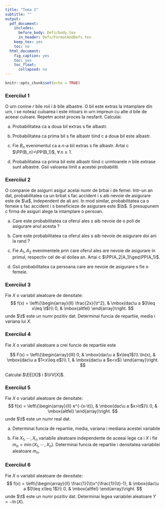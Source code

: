 ```yaml
---
title: "Tema 2"
subtitle: ""
output:
  pdf_document:
    includes:
      before_body: Defs/body.tex
      in_header: Defs/FormatAndDefs.tex
    keep_tex: yes
    toc: no
  html_document:
    fig_caption: yes
    toc: yes
    toc_float:
      collapsed: no
---
```


```r
knitr::opts_chunk$set(echo = TRUE)
```

### Exerci\c tiul 1
O urn\u a con\c tine $r$ bile ro\c sii \c si $b$ bile albastre. O bil\u a este extras\u a la intamplare din urn\u a, i se noteaz\u a culoarea \c si este intoars\u a in urn\u a impreun\u a cu alte $d$ bile de aceea\c si culoare. Repet\u am acest proces la nesfar\c sit. Calcula\c ti:

  a) Probabilitatea ca a doua bil\u a extras\u a s\u a fie albastr\u a.
  
  b) Probabilitatea ca prima bil\u a s\u a fie albastr\u a \c stiind c\u a a doua bil\u a este albastr\u a. 
  
  c) Fie $B_n$ evenimentul ca a $n$-a bil\u a extras\u a s\u a fie albastr\u a. Ar\u ata\c ti c\u a $\PP(B_n)=\PP(B_1)$, $\forall\, n\geq1$.
  
  d) Probabilitatea ca prima bil\u a este albastr\u a \c stiind c\u a urm\u atoarele $n$ bile extrase sunt albastre. G\u asi\c ti valoarea limit\u a a acestei probabilit\u a\c ti. 

### Exerci\c tiul 2
O companie de asigur\u ari asigur\u a acela\c si num\u ar de b\u arba\c ti \c si de femei. Intr-un an dat, probabilitatea ca un b\u arbat s\u a fac\u a accident \c si s\u a aib\u a nevoie de asigurare este de $\a$, independent de al\c ti ani. In mod similar, probabilitatea ca o femeie s\u a fac\u a accident \c si s\u a beneficieze de asigurare este $\b$. S\u a presupunem c\u a firma de asigur\u ri alege la intamplare o persoan\u a. 

  a) Care este probabilitatea ca \c soferul ales s\u a aib\u a nevoie de o poli\c t\u a de asigurare anul acesta ?
  
  b) Care este probabilitatea ca \c soferul ales s\u a aib\u a nevoie de asigurare doi ani la rand ?
  
  c) Fie $A_1, A_2$ evenimentele prin care \c soferul ales are nevoie de asigurare in primul, respectiv cel de-al doilea an. Ar\u ata\c ti c\u a $\PP(A_2|A_1)\geq\PP(A_1)$. 
  
  d) G\u asi\c ti probabilitatea ca persoana care are nevoie de asigurare s\u a fie o femeie.

### Exerci\c tiul 3
Fie $X$ o variabil\u a aleatoare de densitate: 
$$
  f(x) = \left\{\begin{array}{ll}
    \frac{2x}{\t^2}, & \mbox{dac\u a $0\leq x\leq \t$}\\
    0, & \mbox{altfel}
  \end{array}\right.
$$
unde $\t$ este un num\u ar pozitiv dat. Determina\c ti func\c tia de reparti\c tie, media \c si varian\c ta lui $X$.

### Exerci\c tiul 4
Fie $X$ o variabil\u a aleatoare a c\u arei func\c tie de reparti\c tie este 

$$
  F(x) = \left\{\begin{array}{lll}
    0, & \mbox{dac\u a $x\leq1$}\\
    \ln(x), & \mbox{dac\u a $1<x\leq e$}\\
    1, & \mbox{dac\u a $e<x$}
  \end{array}\right.
$$

Calcula\c ti $\EE[X]$ \c si $\VV[X]$.

### Exerci\c tiul 5
Fie $X$ o variabil\u a aleatoare de densitate: 
$$
  f(x) = \left\{\begin{array}{ll}
    e^{-(x-\t)}, & \mbox{dac\u a $x>\t$}\\
    0, & \mbox{altfel}
  \end{array}\right.
$$
unde $\t$ este un num\u ar real dat.

  a) Determina\c ti func\c tia de reparti\c tie, media, varian\c ta \c si mediana acestei variabile
  
  b) Fie $X_1,\cdots,X_n$ variabile aleatoare independente de aceea\c si lege ca \c si $X$ \c si fie $m_n=\min(X_1,\cdots,X_n)$. Determina\c ti func\c tia de reparti\c tie \c si densitatea variabilei aleatoare $m_n$.

### Exerci\c tiul 6
Fie $X$ o variabil\u a aleatoare de densitate: 
$$
  f(x) = \left\{\begin{array}{ll}
    \frac{1}{\t}x^{\frac{1}{\t}-1}, & \mbox{dac\u a $0\leq x\leq 1$}\\
    0, & \mbox{altfel}
  \end{array}\right.
$$
unde $\t$ este un num\u ar pozitiv dat. Determina\c ti legea variabilei aleatoare $Y=-\ln(X)$.


